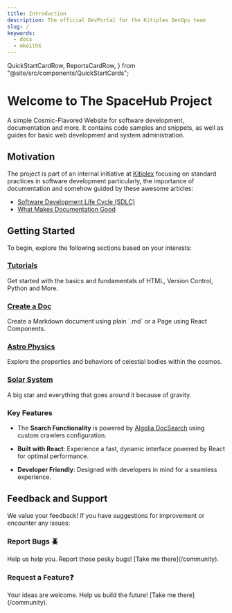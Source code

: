 ```yaml
---
title: Introduction
description: The official DevPortal for the Kitiplex DevOps team
slug: /
keywords:
  - docs
  - mkeithX
---
```


  QuickStartCardRow,
  ReportsCardRow,
} from "@site/src/components/QuickStartCards";

# **Welcome to The SpaceHub Project**

A simple Cosmic-Flavored Website for software development, documentation and more. It contains code samples and snippets, as well as guides for basic web development and system administration.

## Motivation

The project is part of an internal initiative at [Kitiplex](https://github.com/kitiplex) focusing on standard practices in software development particularly, the importance of documentation and somehow guided by these awesome articles:

- [Software Development Life Cycle (SDLC)](https://github.com/resources/articles/software-development/what-is-sdlc)
- [What Makes Documentation Good](https://cookbook.openai.com/articles/what_makes_documentation_good)

<!-- The main goal of this project is to highlight the importance of documentation in software development, which is often overlooked, including by myself. It's easy to prioritize functionality over clarity, but the long-term benefits of thorough documentation are crucial. -->

<!--
Good documentation helps maintain and scale projects, and promotes collaboration and knowledge sharing within teams. By improving our own practices and supporting better documentation, we can enhance software quality and create a more sustainable development environment. -->

<!--
## Kitiplex
This website is part of the [The SpaceHub Project](https://github.com/kitiplex)

Maintained by [@mkeithX](https://github.com/mkeithx), this website is part of the [Kitiplex](https://github.com/kitiplex)  focusing on creating an intuitive Knowledge Base Portal. It highlights the importance of effective documentation as a roadmap that guides users through the site's purpose, features, and functionalities. By promoting knowledge sharing and clear communication, the initiative aims to enhance collaboration and support the goals of The SpaceHub Project. -->

<!-- Effective documentation acts as a roadmap, guiding users through the website's purpose, features, and functionalities. It fosters knowledge sharing and ensures that everyone involved understands the underlying processes and design choices. By prioritizing clear communication, this initiative aims to enhance collaboration within the Kitiplex organization and support the overall goals of The SpaceHub Project. -->

<!-- ### Importance
Effective documentation serves as a roadmap, guiding new team members through the project's purpose, functionality, and usage. It fosters knowledge sharing and ensures that everyone understands the codebase and design decisions. -->

<!-- ### Impact
Without proper documentation, teams may face confusion, miscommunication, and duplicated efforts. This can lead to wasted time and resources, negatively impacting productivity. For new members, a lack of documentation can hinder onboarding, making clear resources essential. -->

## Getting Started

To begin, explore the following sections based on your interests:

<Columns className='item margin-bottom-lg' >

<Column className="text--left item  padding--sm">
  <Card
    shadow="tl"
    style={{ border: "2.0px solid var(--ifm-color-primary)", height: "100%" }}
  >
    <CardHeader>
      <h3>
        <a href="/docs/tutorials">Tutorials</a>
      </h3>
    </CardHeader>
    <CardBody>
    Get started with the basics and fundamentals of HTML, Version Control, Python and More.
    </CardBody>
  </Card>
</Column>

<Column className="text--left item  padding--sm">
  <Card
    shadow="tl"
    style={{ border: "2.0px solid var(--ifm-color-primary)", height: "100%" }}
  >
    <CardHeader>
      <h3>
        <a href="/docs/guides/create-doc">Create a Doc</a>
      </h3>
    </CardHeader>
    <CardBody>Create a Markdown document using plain `.md` or a Page using React Components.</CardBody>
  </Card>
</Column>
</Columns> 
<Columns className='item margin-bottom-lg' >

<Column className="text--left item  padding--sm">
  <Card
    shadow="tl"
    style={{ border: "2.0px solid var(--ifm-color-primary)", height: "100%" }}
  >
    <CardHeader>
      <h3>
        <a href="/cosmos/astrophysics">Astro Physics</a>
      </h3>
    </CardHeader>
    <CardBody>Explore the properties and behaviors of celestial bodies within the cosmos.</CardBody>
  </Card>
</Column>

<Column className="text--left item  padding--sm">
  <Card
    shadow="tl"
    style={{ border: "2.0px solid var(--ifm-color-primary)", height: "100%" }}
  >
    <CardHeader>
      <h3>
        <a href="/cosmos/solar-system">Solar System</a>
      </h3>
    </CardHeader>
    <CardBody>
A big star and everything that goes around it because of gravity.
    </CardBody>
  </Card>
</Column>

</Columns>

<!-- ## Purpose

Our documentation is designed to empower users with:

- **Tutorials**: Step-by-step guides that cover essential concepts in systems administration and web development.
- **Code Snippets**: Quick solutions to common coding challenges for efficient implementation.
- **Gists**: Shareable, reusable code snippets that facilitate collaboration across projects.
- **User Guides**: Comprehensive resources tailored to various projects, providing detailed insights and instructions. -->

<!--
## Who Should Use This Documentation?

- **Systems Administrators**: Access practical resources and tutorials to streamline administrative tasks and improve system performance.
- **Web Developers**: Find guides and code snippets to enhance your development skills and workflow efficiency.
- **Project Managers**: Utilize user guides to grasp project specifics and foster better collaboration with technical teams. -->

### Key Features

- The **Search Functionality** is powered by [Algolia DocSearch](https://docsearch.algolia.com) using custom crawlers configuration.

- **Built with React**: Experience a fast, dynamic interface powered by React for optimal performance.
- **Developer Friendly**: Designed with developers in mind for a seamless experience.

## Feedback and Support

We value your feedback! If you have suggestions for improvement or encounter any issues:

<Columns className='item margin-bottom-lg' >

<Column className="text--left item  padding--sm">
  <Card
    shadow="tl"
    style={{ border: "2.0px solid var(--ifm-color-primary)", height: "100%" }}
  >
    <CardHeader>
      <h3>Report Bugs 🪲</h3>
    </CardHeader>
    <CardBody>
      Help us help you. Report those pesky bugs! [Take me there](/community).
    </CardBody>
  </Card>
</Column>

<Column className="text--left item  padding--sm">
  <Card
    shadow="tl"
    style={{ border: "2.0px solid var(--ifm-color-primary)", height: "100%" }}
  >
    <CardHeader>
      <h3>Request a Feature❓</h3>
    </CardHeader>
    <CardBody>
      Your ideas are welcome. Help us build the future! [Take me
      there](/community).
    </CardBody>
  </Card>
</Column>

</Columns>

<!-- ## Stay Updated

Don’t forget to check our **Changelog** regularly for updates on new tutorials, code snippets, and project guides. We are dedicated to keeping our documentation current and helpful.

Thank you for visiting our Documentation Hub. We hope you find these resources valuable as you navigate your journey in systems administration and web development! -->


<KitimiLogo class="logoBadge" />
